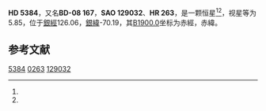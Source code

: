 {{Starbox begin
| name = HD 5384
}}
{{Starbox observe
| epoch = [[J2000.0|J2000.0]]
| constell = {{星座名待查}}<ref name=SIMBAD>{{cite web
 | url=http://simbad.u-strasbg.fr/simbad/sim-id?Ident=HR+263
 | title =Pulsating variable Star
 | publisher=Centre de Données astronomiques de Strasbourg
 | work=SIMBAD
 | accessdate=2012-07-13}}</ref><ref name=DATA>{{cite web
 | url=http://vizier.u-strasbg.fr/viz-bin/VizieR-5?-out.add=.&-source=5050&-corr=PK=HR&-out.max=9999&HR=263
 | title=VizieR Detailed Page
 | accessdate=2012-07-13
 | archive-date=2019-02-16
 | archive-url=https://web.archive.org/web/20190216114006/http://vizier.u-strasbg.fr/viz-bin/VizieR-5?-out.add=.&-source=5050&-corr=PK=HR&-out.max=9999&HR=263
 | dead-url=no
 }}</ref>
| 星官 = 
| ra = {{RA|0|55|42.4}}<ref name=SIMBAD /><ref name=DATA />
| dec = {{DEC|-7|20|50}}<ref name=SIMBAD /><ref name=DATA />
| appmag_v = 5.85<ref name=SIMBAD /><ref name=DATA />
}}
{{Starbox character
| class = K5III<ref name=SIMBAD /><ref name=DATA />
| b-v = 1.52<ref name=SIMBAD /><ref name=DATA />
| u-b = 1.93<ref name=SIMBAD /><ref name=DATA />
| r-i = 0.64E<ref name=SIMBAD /><ref name=DATA />
| variable = 
}}
{{Starbox astrometry
| radial_v = 1.93
| prop_mo_ra = 2
| parallax = 
| p_error = 
}}
{{Starbox catalog
| names =BD-08 167，[[SAO星表|SAO]] 129032，[[HD星表|HD]] 5384，[[HR星表|HR]] 263}}
{{Starbox reference |Simbad=HR+263}}
{{Starbox end}}

'''HD 5384'''，又名'''BD-08 167'''，'''SAO 129032'''、'''HR 263'''，是一颗恒星<ref name=SIMBAD /><ref name=DATA />，视星等为5.85，位于[[銀道座標系|銀經]]126.06，[[銀道座標系|銀緯]]-70.19，其[[B1900.0|B1900.0]]坐标为赤經{{RA|0|50|39.2}}，赤緯{{DEC|-7|-70.19|17}}。

== 参考文献 ==
{{reflist}}

{{star-stub}}

[[Category:HD和HDE天體|5384]]
[[Category:HR天體|0263]]
[[Category:SAO天體|129032]]